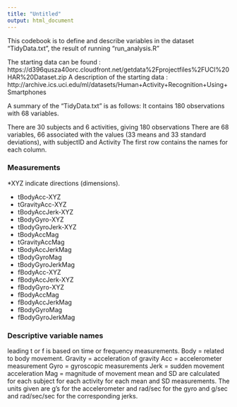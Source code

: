 ---
title: "Untitled"
output: html_document
---

This codebook is to define and describe variables in the dataset "TidyData.txt", the result of running "run_analysis.R"

The starting data can be found : https://d396qusza40orc.cloudfront.net/getdata%2Fprojectfiles%2FUCI%20HAR%20Dataset.zip
A description of the starting data :  http://archive.ics.uci.edu/ml/datasets/Human+Activity+Recognition+Using+Smartphones

A summary of the "TidyData.txt" is as follows:
It contains 180 observations with 68 variables. 

There are 30 subjects and 6 activities, giving 180 observations
There are 68 variables, 66 associated with the values (33 means and 33 standard deviations), with subjectID and Activity
The first row contains the names for each column. 

### Measurements
*XYZ indicate directions (dimensions).

* tBodyAcc-XYZ
* tGravityAcc-XYZ
* tBodyAccJerk-XYZ
* tBodyGyro-XYZ
* tBodyGyroJerk-XYZ
* tBodyAccMag
* tGravityAccMag
* tBodyAccJerkMag
* tBodyGyroMag
* tBodyGyroJerkMag
* fBodyAcc-XYZ
* fBodyAccJerk-XYZ
* fBodyGyro-XYZ
* fBodyAccMag
* fBodyAccJerkMag
* fBodyGyroMag
* fBodyGyroJerkMag

### Descriptive variable names
leading t or f is based on time or frequency measurements.
Body = related to body movement.
Gravity = acceleration of gravity
Acc = accelerometer measurement
Gyro = gyroscopic measurements
Jerk = sudden movement acceleration
Mag = magnitude of movement
mean and SD are calculated for each subject for each activity for each mean and SD measurements. The units given are g’s for the accelerometer and rad/sec for the gyro and g/sec and rad/sec/sec for the corresponding jerks.
